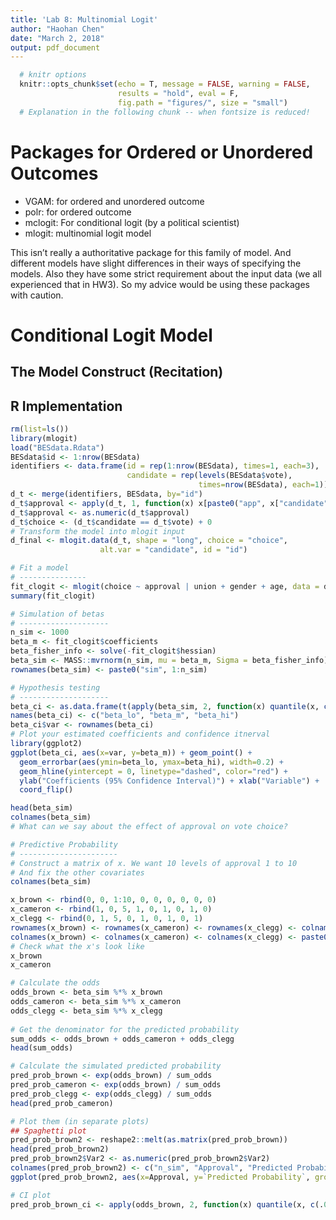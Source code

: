 ```yaml
---
title: 'Lab 8: Multinomial Logit'
author: "Haohan Chen"
date: "March 2, 2018"
output: pdf_document
---
```


```r
  # knitr options
  knitr::opts_chunk$set(echo = T, message = FALSE, warning = FALSE, 
                        results = "hold", eval = F,
                        fig.path = "figures/", size = "small")
  # Explanation in the following chunk -- when fontsize is reduced!
```

# Packages for Ordered or Unordered Outcomes

- VGAM: for ordered and unordered outcome
- polr: for ordered outcome
- mclogit: For conditional logit (by a political scientist)
- mlogit: multinomial logit model

This isn't really a authoritative package for this family of model. And different models have slight differences in their ways of specifying the models. Also they have some strict requirement about the input data (we all experienced that in HW3). So my advice would be using these packages with caution.

# Conditional Logit Model

## The Model Construct (Recitation)

\newpage

\newpage

## R Implementation


```r
rm(list=ls())
library(mlogit)
load("BESdata.Rdata")
BESdata$id <- 1:nrow(BESdata)
identifiers <- data.frame(id = rep(1:nrow(BESdata), times=1, each=3), 
                          candidate = rep(levels(BESdata$vote), 
                                          times=nrow(BESdata), each=1))
d_t <- merge(identifiers, BESdata, by="id")
d_t$approval <- apply(d_t, 1, function(x) x[paste0("app", x["candidate"])])
d_t$approval <- as.numeric(d_t$approval)
d_t$choice <- (d_t$candidate == d_t$vote) + 0
# Transform the model into mlogit input
d_final <- mlogit.data(d_t, shape = "long", choice = "choice", 
                    alt.var = "candidate", id = "id")
```

```r
# Fit a model
# ---------------
fit_clogit <- mlogit(choice ~ approval | union + gender + age, data = d_final)
summary(fit_clogit)

# Simulation of betas
# --------------------
n_sim <- 1000
beta_m <- fit_clogit$coefficients
beta_fisher_info <- solve(-fit_clogit$hessian)
beta_sim <- MASS::mvrnorm(n_sim, mu = beta_m, Sigma = beta_fisher_info)
rownames(beta_sim) <- paste0("sim", 1:n_sim)
```

```r
# Hypothesis testing
# --------------------
beta_ci <- as.data.frame(t(apply(beta_sim, 2, function(x) quantile(x, c(0.025, 0.5, 0.975)))))
names(beta_ci) <- c("beta_lo", "beta_m", "beta_hi")
beta_ci$var <- rownames(beta_ci)
# Plot your estimated coefficients and confidence itnerval
library(ggplot2)
ggplot(beta_ci, aes(x=var, y=beta_m)) + geom_point() + 
  geom_errorbar(aes(ymin=beta_lo, ymax=beta_hi), width=0.2) +
  geom_hline(yintercept = 0, linetype="dashed", color="red") +
  ylab("Coefficients (95% Confidence Interval)") + xlab("Variable") +
  coord_flip()

head(beta_sim)
colnames(beta_sim)
# What can we say about the effect of approval on vote choice?
```

```r
# Predictive Probability
# ----------------------
# Construct a matrix of x. We want 10 levels of approval 1 to 10
# And fix the other covariates
colnames(beta_sim)

x_brown <- rbind(0, 0, 1:10, 0, 0, 0, 0, 0, 0)
x_cameron <- rbind(1, 0, 5, 1, 0, 1, 0, 1, 0)
x_clegg <- rbind(0, 1, 5, 0, 1, 0, 1, 0, 1)
rownames(x_brown) <- rownames(x_cameron) <- rownames(x_clegg) <- colnames(beta_sim)
colnames(x_brown) <- colnames(x_cameron) <- colnames(x_clegg) <- paste0(as.character(1:10))
# Check what the x's look like
x_brown
x_cameron

# Calculate the odds
odds_brown <- beta_sim %*% x_brown
odds_cameron <- beta_sim %*% x_cameron
odds_clegg <- beta_sim %*% x_clegg
   
# Get the denominator for the predicted probability
sum_odds <- odds_brown + odds_cameron + odds_clegg
head(sum_odds)

# Calculate the simulated predicted probability
pred_prob_brown <- exp(odds_brown) / sum_odds
pred_prob_cameron <- exp(odds_brown) / sum_odds
pred_prob_clegg <- exp(odds_clegg) / sum_odds
head(pred_prob_cameron)
```

```r
# Plot them (in separate plots)
## Spaghetti plot
pred_prob_brown2 <- reshape2::melt(as.matrix(pred_prob_brown))
head(pred_prob_brown2)
pred_prob_brown2$Var2 <- as.numeric(pred_prob_brown2$Var2)
colnames(pred_prob_brown2) <- c("n_sim", "Approval", "Predicted Probability")
ggplot(pred_prob_brown2, aes(x=Approval, y=`Predicted Probability`, group=n_sim)) + geom_line(alpha=.1)
```

```r
# CI plot
pred_prob_brown_ci <- apply(odds_brown, 2, function(x) quantile(x, c(.025, .5, .975)))

```